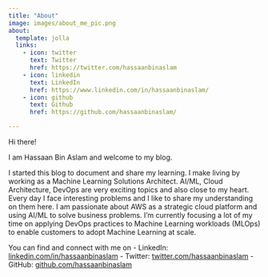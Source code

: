 ```yaml
---
title: "About"
image: images/about_me_pic.png
about:
  template: jolla
  links:
    - icon: twitter
      text: Twitter
      href: https://twitter.com/hassaanbinaslam
    - icon: linkedin
      text: LinkedIn
      href: https://www.linkedin.com/in/hassaanbinaslam/
    - icon: github
      text: Github
      href: https://github.com/hassaanbinaslam/

---
```


Hi there!

I am Hassaan Bin Aslam and welcome to my blog. 

I started this blog to document and share my learning. I make living by working as a Machine Learning Solutions Architect. AI/ML, Cloud Architecture, DevOps are very exciting topics and also close to my heart. Every day I face interesting problems and I like to share my understanding on them here. I am passionate about AWS as a strategic cloud platform and using AI/ML to solve business problems. I'm currently focusing a lot of my time on applying DevOps practices to Machine Learning workloads (MLOps) to enable customers to adopt Machine Learning at scale.

You can find and connect with me on
 - LinkedIn: [linkedin.com/in/hassaanbinaslam](https://www.linkedin.com/in/hassaanbinaslam/)
 - Twitter: [twitter.com/hassaanbinaslam](https://twitter.com/hassaanbinaslam)
 - GitHub: [github.com/hassaanbinaslam](https://github.com/hassaanbinaslam/)
